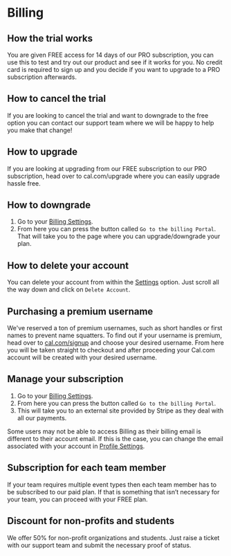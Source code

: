 # Billing
## How the trial works
You are given FREE access for 14 days of our PRO subscription, you can use this to test and try out our product and see if it works for you. No credit card is required to sign up and you decide if you want to upgrade to a PRO subscription afterwards.

## How to cancel the trial
If you are looking to cancel the trial and want to downgrade to the free option you can contact our support team where we will be happy to help you make that change!

## How to upgrade
If you are looking at upgrading from our FREE subscription to our PRO subscription, head over to cal.com/upgrade where you can easily upgrade hassle free.

## How to downgrade
1. Go to your [Billing Settings](https://app.cal.com/settings/billing).
2. From here you can press the button called `Go to the billing Portal`. That will take you to the page where you can upgrade/downgrade your plan.

## How to delete your account
You can delete your account from within the [Settings](https://app.cal.com/settings/profile) option. Just scroll all the way down and click on `Delete Account`.

## Purchasing a premium username
We've reserved a ton of premium usernames, such as short handles or first names to prevent name squatters. To find out if your username is premium, head over to [cal.com/signup](https://cal.com/signup) and choose your desired username. From here you will be taken straight to checkout and after proceeding your Cal.com account will be created with your desired username.

## Manage your subscription
1. Go to your [Billing Settings](https://app.cal.com/settings/billing).
2. From here you can press the button called `Go to the billing Portal`.
3. This will take you to an external site provided by Stripe as they deal with all our payments.

Some users may not be able to access Billing as their billing email is different to their account email. If this is the case, you can change the email associated with your account in [Profile Settings](https://app.cal.com/settings/profile).

## Subscription for each team member
If your team requires multiple event types then each team member has to be subscribed to our paid plan. If that is something that isn’t necessary for your team, you can proceed with your FREE plan. 

## Discount for non-profits and students
We offer 50% for non-profit organizations and students. Just raise a ticket with our support team and submit the necessary proof of status.


